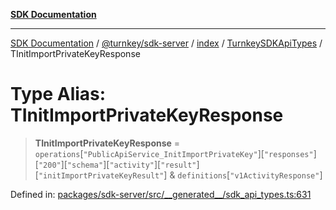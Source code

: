 [**SDK Documentation**](../../../../../../README.mdx)

***

[SDK Documentation](../../../../../../packages.mdx) / [@turnkey/sdk-server](../../../../README.mdx) / [index](../../../README.mdx) / [TurnkeySDKApiTypes](../README.mdx) / TInitImportPrivateKeyResponse

# Type Alias: TInitImportPrivateKeyResponse

> **TInitImportPrivateKeyResponse** = `operations`\[`"PublicApiService_InitImportPrivateKey"`\]\[`"responses"`\]\[`"200"`\]\[`"schema"`\]\[`"activity"`\]\[`"result"`\]\[`"initImportPrivateKeyResult"`\] & `definitions`\[`"v1ActivityResponse"`\]

Defined in: [packages/sdk-server/src/\_\_generated\_\_/sdk\_api\_types.ts:631](https://github.com/tkhq/sdk/blob/3a88af7d1d927c6022706911d6af0f92f1440e00/packages/sdk-server/src/__generated__/sdk_api_types.ts#L631)

